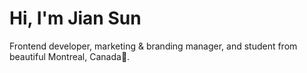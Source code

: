 # Hi, I'm Jian Sun

Frontend developer, marketing & branding manager, and student from beautiful Montreal, Canada🍁.
